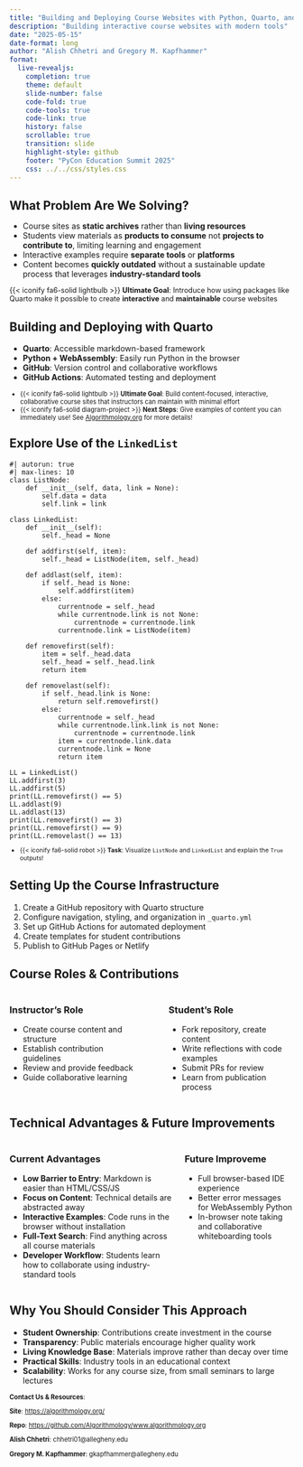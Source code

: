 ```yaml
---
title: "Building and Deploying Course Websites with Python, Quarto, and Mkdocs"
description: "Building interactive course websites with modern tools"
date: "2025-05-15"
date-format: long
author: "Alish Chhetri and Gregory M. Kapfhammer"
format:
  live-revealjs:
    completion: true
    theme: default
    slide-number: false
    code-fold: true
    code-tools: true
    code-link: true
    history: false
    scrollable: true
    transition: slide
    highlight-style: github
    footer: "PyCon Education Summit 2025"
    css: ../../css/styles.css
---
```


## What Problem Are We Solving?

::: {.incremental style="margin-top: -0.15em;"}

- Course sites as **static archives** rather than **living resources**
- Students view materials as **products to consume** not **projects to contribute to**, limiting learning and engagement
- Interactive examples require **separate tools** or **platforms** 
- Content becomes **quickly outdated** without a sustainable update process that leverages **industry-standard tools**

:::

::: {.fragment .fade .boxed-content style="margin-top: -0.05em; font-size: 0.9em;"}

{{< iconify fa6-solid lightbulb >}} **Ultimate Goal**: Introduce how using
packages like Quarto make it possible to create **interactive** and
**maintainable** course websites

:::

## Building and Deploying with Quarto

::: fragment

- **Quarto**: Accessible markdown-based framework
- **Python + WebAssembly**: Easily run Python in the browser
- **GitHub**: Version control and collaborative workflows
- **GitHub Actions**: Automated testing and deployment

:::

::: {.fragment .fade .tight-boxed-content style="margin-top: -0.05em; margin-bottom: -0.25em; font-size: 0.8em;"}

- {{< iconify fa6-solid lightbulb >}} **Ultimate Goal**: Build content-focused, interactive, collaborative course sites that instructors can maintain with minimal effort
- {{< iconify fa6-solid diagram-project >}} **Next Steps**: Give examples of content you can immediately use! See [Algorithmology.org](https://algorithmology.org/) for more details!

:::

## Explore Use of the `LinkedList`

```pyodide
#| autorun: true
#| max-lines: 10
class ListNode:
    def __init__(self, data, link = None):
        self.data = data
        self.link = link

class LinkedList:
    def __init__(self):
        self._head = None

    def addfirst(self, item):
        self._head = ListNode(item, self._head)

    def addlast(self, item):
        if self._head is None:
            self.addfirst(item)
        else:
            currentnode = self._head
            while currentnode.link is not None:
                currentnode = currentnode.link
            currentnode.link = ListNode(item)

    def removefirst(self):
        item = self._head.data
        self._head = self._head.link
        return item

    def removelast(self):
        if self._head.link is None:
            return self.removefirst()
        else:
            currentnode = self._head
            while currentnode.link.link is not None:
                currentnode = currentnode.link
            item = currentnode.link.data
            currentnode.link = None
            return item

LL = LinkedList()
LL.addfirst(3)
LL.addfirst(5)
print(LL.removefirst() == 5)
LL.addlast(9)
LL.addlast(13)
print(LL.removefirst() == 3)
print(LL.removefirst() == 9)
print(LL.removelast() == 13)
```

::: {.fragment style="margin-top: -0.25em; font-size: 0.775em;"}

- {{< iconify fa6-solid robot >}} **Task**: Visualize `ListNode` and
`LinkedList` and explain the `True` outputs!

:::

## Setting Up the Course Infrastructure

::: incremental

1. Create a GitHub repository with Quarto structure
2. Configure navigation, styling, and organization in `_quarto.yml`
3. Set up GitHub Actions for automated deployment
4. Create templates for student contributions
5. Publish to GitHub Pages or Netlify

:::

## Course Roles & Contributions

::: {.columns}
::: {.column width="48%"}
### Instructor's Role 

::: {.fragment .fade-right}
- Create course content and structure
- Establish contribution guidelines
- Review and provide feedback
- Guide collaborative learning
:::
:::

::: {.column width="4%"}
:::

::: {.column width="48%"}
### Student's Role

::: {.fragment .fade-left}
- Fork repository, create content
- Write reflections with code examples
- Submit PRs for review
- Learn from publication process
:::
:::
:::

## Technical Advantages & Future Improvements

::: {.columns}
::: {.column width="60%"}
### Current Advantages

::: {.fragment .fade-right}
- **Low Barrier to Entry**: Markdown is easier than HTML/CSS/JS
- **Focus on Content**: Technical details are abstracted away
- **Interactive Examples**: Code runs in the browser without installation
- **Full-Text Search**: Find anything across all course materials
- **Developer Workflow**: Students learn how to collaborate using industry-standard tools
:::
:::

::: {.column width="40%"}
### Future Improveme

::: {.fragment .fade-left}
- Full browser-based IDE experience
- Better error messages for WebAssembly Python
- In-browser note taking and collaborative whiteboarding tools
:::
:::
:::

## Why You Should Consider This Approach

::: incremental

- **Student Ownership**: Contributions create investment in the course
- **Transparency**: Public materials encourage higher quality work
- **Living Knowledge Base**: Materials improve rather than decay over time
- **Practical Skills**: Industry tools in an educational context
- **Scalability**: Works for any course size, from small seminars to large lectures

:::

::: {.fragment .fade .boxed-content style="margin-top: 1em; font-size: 0.8em;"}

**Contact Us & Resources**:  

**Site**: [https://algorithmology.org/](https://algorithmology.org/)

**Repo**: [https://github.com/Algorithmology/www.algorithmology.org](https://github.com/Algorithmology/www.algorithmology.org)  

**Alish Chhetri**: chhetri01@allegheny.edu

**Gregory M. Kapfhammer**: gkapfhammer@allegheny.edu

:::
